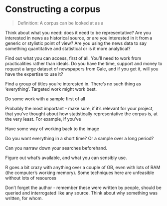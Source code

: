# Constructing a corpus

> Definition: A corpus can be looked at as a 

Think about what you need: does it need to be representative? Are you interested in news as historical source, or are you interested in it from a generic or stylistic point of view? Are you using the news data to say something quantitative and statistical or is it more analytical?

Find out what you can access, first of all. You'll need to work from practicalities rather than ideals. Do you have the time, support and money to request a large dataset of newspapers from Gale, and if you get it, will you have the expertise to use it?

Find a group of titles you're interested in. There's no such thing as 'everything'. Targeted work might work best. 

Do some work with a sample first of all

Probably the most important - make sure, if it's relevant for your project, that you've thought about how statistically representative the corpus is, at the very least. For example, if you've 

Have some way of working back to the image

Do you want everything in a short time? Or a sample over a long period? 

Can you narraw down your searches beforehand.

Figure out what's available, and what you can sensibly use.

R goes a bit crazy with anything over a couple of GB, even with lots of RAM (the computer's working memory). Some techniques here are unfeasible without lots of resources

Don't forget the author - remember these were written by people, should be queried and interrogated like any source. Think about why something was written, for whom.

